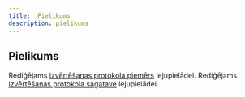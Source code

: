 ```yaml
---
title:  Pielikums
description: pielikums
---
```


## Pielikums

Rediģējams [izvērtēšanas protokola piemērs](/izvertesanas-protokola-piemers.docx) lejupielādei.
Rediģējams [izvērtēšanas protokola sagatave](/izvertesanas-protokols.docx) lejupielādei.
